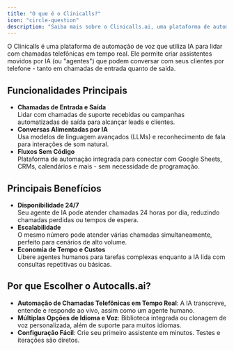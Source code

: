 ```yaml
---
title: "O que é o Clinicalls?"
icon: "circle-question"
description: "Saiba mais sobre o Clinicalls.ai, uma plataforma de automação de voz que usa IA para lidar com conversas telefônicas em tempo real"
---
```


O Clinicalls é uma plataforma de automação de voz que utiliza IA para lidar com chamadas telefônicas em tempo real. Ele permite criar assistentes movidos por IA (ou "agentes") que podem conversar com seus clientes por telefone - tanto em chamadas de entrada quanto de saída.

## Funcionalidades Principais

- **Chamadas de Entrada e Saída**\
  Lidar com chamadas de suporte recebidas ou campanhas automatizadas de saída para alcançar leads e clientes.
- **Conversas Alimentadas por IA**\
  Usa modelos de linguagem avançados (LLMs) e reconhecimento de fala para interações de som natural.
- **Fluxos Sem Código**\
  Plataforma de automação integrada para conectar com Google Sheets, CRMs, calendários e mais - sem necessidade de programação.

## Principais Benefícios

- **Disponibilidade 24/7**\
  Seu agente de IA pode atender chamadas 24 horas por dia, reduzindo chamadas perdidas ou tempos de espera.
- **Escalabilidade**\
  O mesmo número pode atender várias chamadas simultaneamente, perfeito para cenários de alto volume.
- **Economia de Tempo e Custos**\
  Libere agentes humanos para tarefas complexas enquanto a IA lida com consultas repetitivas ou básicas.

## Por que Escolher o Autocalls.ai?

- **Automação de Chamadas Telefônicas em Tempo Real**: A IA transcreve, entende e responde ao vivo, assim como um agente humano.
- **Múltiplas Opções de Idioma e Voz**: Biblioteca integrada ou clonagem de voz personalizada, além de suporte para muitos idiomas.
- **Configuração Fácil**: Crie seu primeiro assistente em minutos. Testes e iterações são diretos.